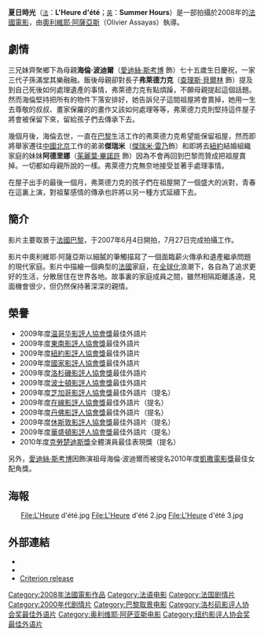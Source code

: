 {{otheruses|subject=2008年法国电影《夏日時光》|other=其他同名作品|夏日时光 (消歧义)}}

{{Infobox film
| name     = 夏日時光
|tw_name = 
|hk_name = 
|cn_name = 
| original_name = L'Heure d'été
|  image          = L'Heure d'été 2.jpg
|  caption        = 英文海報
|  writer         = [[奧利維耶·阿薩亞斯|奧利維耶·阿薩亞斯]] 
|  starring       = [[查理斯·貝爾林|查理斯·貝爾林]]<br>[[傑瑞米·雷乃|傑瑞米·雷乃]]<br>[[茱麗葉·畢諾許|茱麗葉·畢諾許]]<br>[[愛迪絲·斯考博|愛迪絲·斯考博]]
|  director       = [[奧利維耶·阿薩亞斯|奧利維耶·阿薩亞斯]]
|  producer       = Charles Gillibert<br> Marin Karmitz<br>Nathanaël Karmitz
|  music        = 
|  cinematography = Eric Gautier
|  editing = Luc Barnier
|  distributor    = MK2 Productions（全球）<br />IFC Films（美國）<br />傳影互動（台灣）
|  released   = {{flagicon|France}} 2008年3月5日<br />{{flagicon|TWN}} 2008年7月18日<br />{{flagicon|JPN}} 2009年5月16日
|  runtime        = 102分鐘
|  language = [[法語|法語]]
|  country = {{FRA}}
|  budget         = €4,000,000
|  gross = 
|  website        = 
| allcinema_id = 333054
| kinejun_id = 40026
| imdb_id = 0836700
| amg_id = 1:447742
}}

'''夏日時光'''（<small>[[法語|法]]</small>：'''L'Heure d'été'''；<small>[[英語|英]]</small>：'''Summer Hours'''）是一部拍攝於2008年的[[法國電影|法國電影]]，由[[奧利維耶·阿薩亞斯|奧利維耶·阿薩亞斯]]（Olivier Assayas）執導。

==劇情==
三兄妹齊聚鄉下為母親'''海倫·波迪爾'''（[[愛迪絲·斯考博|愛迪絲·斯考博]] 飾）七十五歲生日慶祝，一家三代子孫滿堂其樂融融。飯後母親卻對長子'''弗萊德力克'''（[[查理斯·貝爾林|查理斯·貝爾林]] 飾）提及到自己死後如何處理遺產的事情，弗萊德力克有點煩躁，不願母親提起這個話題。然而海倫堅持把所有的物件下落安排好，她告訴兒子這間祖屋將會賣掉，她用一生去尊敬的叔叔、畫家保羅的的畫作又該如何處理等等，弗萊德力克則堅持這件屋子將會被保留下來，留給孩子們去傳承下去。

幾個月後，海倫去世，一直在[[巴黎|巴黎]]生活工作的弗萊德力克希望能保留祖屋，然而即將舉家遷往[[中國|中國]][[北京|北京]]工作的弟弟'''傑瑞米'''（[[傑瑞米·雷乃|傑瑞米·雷乃]]飾）和即將去[[紐約|紐約]]結婚組織家庭的妹妹'''阿德里娜'''（[[茱麗葉·畢諾許|茱麗葉·畢諾許]] 飾）因為不會再回到巴黎而贊成把祖屋賣掉。一切都如母親所說的一樣。弗萊德力克無奈地接受並著手處理事情。

在屋子出手的最後一個月，弗萊德力克的孩子們在祖屋開了一個盛大的派對，青春在這裏上演，對祖輩感情的傳承也許將以另一種方式延續下去。

== 簡介 ==
影片主要取景于[[法國|法國]][[巴黎|巴黎]]，于2007年6月4日開拍，7月27日完成拍攝工作。

影片中奧利維耶·阿薩亞斯以細膩的筆觸描寫了一個面臨薪火傳承和遺產繼承問題的現代家庭。影片中描繪一個典型的[[法國|法國]]家庭，在[[全球化|全球化]]浪潮下，各自為了追求更好的生活，分散居住在世界各地。故事裏的家庭成員之間，雖然相隔距離遙遠，見面機會很少，但仍然保持著深深的親情。

==榮譽==
*2009年度[[温哥华影評人協會獎|温哥华影評人協會獎]]最佳外語片 
*2009年度[[東南影評人協會獎|東南影評人協會獎]]最佳外語片 
*2009年度[[紐約影評人協會獎|紐約影評人協會獎]]最佳外語片  
*2009年度[[國家影評人協會獎|國家影評人協會獎]]最佳外語片 
*2009年度[[洛杉磯影評人協會獎|洛杉磯影評人協會獎]]最佳外語片
*2009年度[[波士頓影評人協會獎|波士頓影評人協會獎]]最佳外語片
*2009年度[[芝加哥影評人協會獎|芝加哥影評人協會獎]]最佳外語片（提名） 
*2009年度[[在線影評人協會獎|在線影評人協會獎]]最佳外語片（提名）
*2009年度[[丹佛影評人協會獎|丹佛影評人協會獎]]最佳外語片（提名）
*2009年度[[休斯敦影評人協會獎|休斯敦影評人協會獎]]最佳外語片（提名）
*2009年度[[華盛頓影評人協會獎|華盛頓影評人協會獎]]最佳外語片（提名）
*2010年度[[克勞楚迪斯獎|克勞楚迪斯獎]]全體演員最佳表現獎（提名） 

另外，[[愛迪絲·斯考博|愛迪絲·斯考博]]因飾演祖母海倫·波迪爾而被提名2010年度[[凱撒電影獎|凱撒電影獎]]最佳女配角獎。

== 海報 ==
<center><gallery>
File:L'Heure d'été.jpg
File:L'Heure d'été 2.jpg
File:L'Heure d'été 3.jpg
</gallery></center>

==外部連結==
* {{imdb title|0836700|夏日時光}}
* {{rotten-tomatoes|id=summer_hours|title=夏日時光}}
* [http://www.criterion.com/films/473-summer-hours Criterion release] {{Wayback|url=http://www.criterion.com/films/473-summer-hours |date=20110731213952 }}

{{DEFAULTSORT:Summer Hours}}
[[Category:2008年法國電影作品|Category:2008年法國電影作品]]
[[Category:法语电影|Category:法语电影]]
[[Category:法国剧情片|Category:法国剧情片]]
[[Category:2000年代剧情片|Category:2000年代剧情片]]
[[Category:巴黎取景电影|Category:巴黎取景电影]]
[[Category:洛杉矶影评人协会奖最佳外语片|Category:洛杉矶影评人协会奖最佳外语片]]
[[Category:奥利维耶·阿萨亚斯电影|Category:奥利维耶·阿萨亚斯电影]]
[[Category:纽约影评人协会奖最佳外语片|Category:纽约影评人协会奖最佳外语片]]